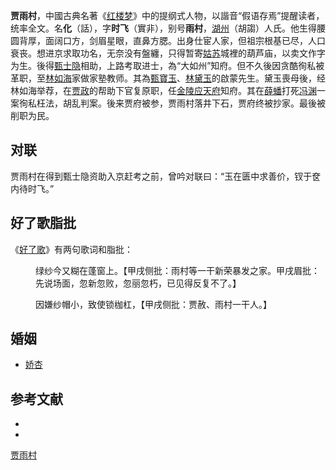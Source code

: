 {{no footnotes|time=2019-06-18T11:33:05+00:00}}
'''贾雨村'''，中國古典名著《[[红楼梦|红楼梦]]》中的提纲式人物，以諧音“假语存焉”提醒读者，统率全文。名'''化'''（話），字'''时飞'''（實非），别号'''雨村'''，[[湖州|湖州]]（胡謅）人氏。他生得腰圆背厚，面阔口方，剑眉星眼，直鼻方腮。出身仕宦人家，但祖宗根基已尽，人口衰丧。想进京求取功名，无奈没有盤纏，只得暂寄[[姑苏|姑苏]]城裡的葫芦庙，以卖文作字为生。後得[[甄士隐|甄士隐]]相助，上路考取进士，為“大如州”知府。但不久後因贪酷徇私被革职，至[[林如海|林如海]]家做家塾教师。其為[[甄寶玉|甄寶玉]]、[[林黛玉|林黛玉]]的啟蒙先生。黛玉喪母後，经林如海举荐，在[[贾政|贾政]]的帮助下官复原职，任[[金陵|金陵]][[应天府|应天府]]知府。其在[[薛蟠|薛蟠]]打死[[冯渊|冯渊]]一案徇私枉法，胡乱判案。後来贾府被参，贾雨村落井下石，贾府终被抄家。最後被削职为民。

==对联==
贾雨村在得到甄士隐资助入京赶考之前，曾吟对联曰：“玉在匮中求善价，钗于奁内待时飞。”
==好了歌脂批==
《[[好了歌|好了歌]]》有两句歌词和脂批：

:绿纱今又糊在蓬窗上。【甲戌侧批：雨村等一干新荣暴发之家。甲戌眉批：先说场面，忽新忽败，忽丽忽朽，已见得反复不了。】

:因嫌纱帽小，致使锁枷杠，【甲戌侧批：贾赦、雨村一干人。】

== 婚姻 ==
*[[娇杏|娇杏]]

== 参考文献 ==
* {{cite book zh|author=施宝义 等|title=《红楼梦人物辞典》|location=南宁|publisher=广西人民出版社|year=1989年|ISBN=7-219-01157-1|pages=第89页，“贾雨村”词条}}
* {{cite book zh|author=冯其庸 等|title=《红楼梦大辞典》|location=北京|publisher=文化艺术出版社|year=1990年|ISBN=7-5039-0463-1}}

{{红楼梦}}

[[Category:紅樓夢人物|贾雨村]]